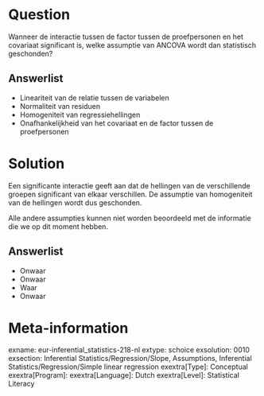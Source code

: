 Question
========
Wanneer de interactie tussen de factor tussen de proefpersonen en het covariaat significant is, welke assumptie van ANCOVA wordt dan statistisch geschonden?

Answerlist
----------
* Lineariteit van de relatie tussen de variabelen
* Normaliteit van residuen
* Homogeniteit van regressiehellingen
* Onafhankelijkheid van het covariaat en de factor tussen de proefpersonen


Solution
========
Een significante interactie geeft aan dat de hellingen van de verschillende groepen significant van elkaar verschillen. De assumptie van homogeniteit van de hellingen wordt dus geschonden.

Alle andere assumpties kunnen niet worden beoordeeld met de informatie die we op dit moment hebben.

Answerlist
----------
* Onwaar
* Onwaar
* Waar
* Onwaar

Meta-information
================
exname: eur-inferential_statistics-218-nl
extype: schoice
exsolution: 0010
exsection: Inferential Statistics/Regression/Slope, Assumptions, Inferential Statistics/Regression/Simple linear regression
exextra[Type]: Conceptual
exextra[Program]: 
exextra[Language]: Dutch
exextra[Level]: Statistical Literacy
